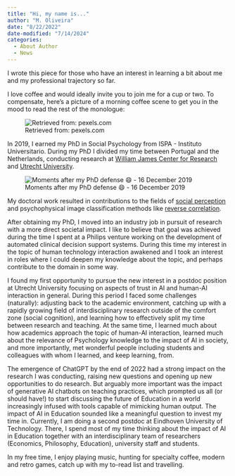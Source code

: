 ```yaml
---
title: "Hi, my name is..."
author: "M. Oliveira"
date: "8/22/2022"
date-modified: "7/14/2024"
categories:
  - About Author
  - News
---
```


I wrote this piece for those who have an interest in learning a bit about me and my professional trajectory so far.

I love coffee and would ideally invite you to join me for a cup or two. To compensate, here's a picture of a morning coffee scene to get you in the mood to read the rest of the monologue:

![Retrieved from: pexels.com](/assets/pexels-gagan-cambow-1170659.jpg){fig-align="center"}

In 2019, I earned my PhD in Social Psychology from ISPA - Instituto Universitario. During my PhD I divided my time between Portugal and the Netherlands, conducting research at [William James Center for Research](https://williamjamescr.org/) and [Utrecht University](https://www.uu.nl/en/research/behaviour-in-social-context/research-programmes/social-cognitive-and-interpersonal-determinants-of-behaviour).

![Moments after my PhD defense 😄 - 16 December 2019](/assets/phd_defense_manueloliveira.jpg){fig-align="center"}

My doctoral work resulted in contributions to the fields of [social perception](https://onlinelibrary.wiley.com/doi/10.1002/9781118133880.hop205011) and psychophysical image classification methods like [reverse correlation](https://en.wikipedia.org/wiki/Reverse_correlation_technique).

After obtaining my PhD, I moved into an industry job in pursuit of research with a more direct societal impact. I like to believe that goal was achieved during the time I spent at a Philips venture working on the development of automated clinical decision support systems. During this time my interest in the topic of human technology interaction awakened and I took an interest in roles where I could deepen my knowledge about the topic, and perhaps contribute to the domain in some way.

I found my first opportunity to pursue the new interest in a postdoc position at Utrecht University focusing on aspects of trust in AI and human-AI interaction in general. During this period I faced some challenges (naturally): adjusting back to the academic environment, catching up with a rapidly growing field of interdisciplinary research outside of the comfort zone (social cognition), and learning how to effectively split my time between research and teaching. At the same time, I learned much about how academics approach the topic of human-AI interaction, learned much about the relevance of Psychology knowledge to the impact of AI in society, and more importantly, met wonderful people including students and colleagues with whom I learned, and keep learning, from.

The emergence of ChatGPT by the end of 2022 had a strong impact on the research I was conducting, raising new questions and opening up new opportunities to do research. But arguably more important was the impact of generative AI chatbots on teaching practices, which prompted us all (or should have!) to start discussing the future of Education in a world increasingly infused with tools capable of mimicking human output. The impact of AI in Education sounded like a meaningful question to invest my time in. Currently, I am doing a second postdoc at Eindhoven University of Technology. There, I spend most of my time thinking about the impact of AI in Education together with an interdisciplinary team of researchers (Economics, Philosophy, Education), university staff and students.

In my free time, I enjoy playing music, hunting for specialty coffee, modern and retro games, catch up with my to-read list and travelling.
